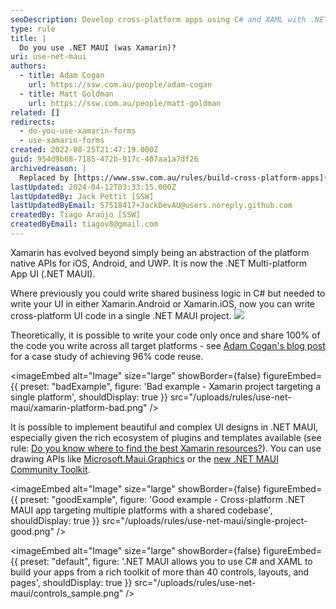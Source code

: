 ```yaml
---
seoDescription: Develop cross-platform apps using C# and XAML with .NET MAUI, offering 96% code reuse across iOS, Android, and UWP platforms.
type: rule
title: |
  Do you use .NET MAUI (was Xamarin)?
uri: use-net-maui
authors:
  - title: Adam Cogan
    url: https://ssw.com.au/people/adam-cogan
  - title: Matt Goldman
    url: https://ssw.com.au/people/matt-goldman
related: []
redirects:
  - do-you-use-xamarin-forms
  - use-xamarin-forms
created: 2022-08-25T21:47:19.000Z
guid: 954d9b68-7185-472b-917c-407aa1a7df26
archivedreason: |
  Replaced by [https://www.ssw.com.au/rules/build-cross-platform-apps](/rules/build-cross-platform-apps)
lastUpdated: 2024-04-12T03:33:15.000Z
lastUpdatedBy: Jack Pettit [SSW]
lastUpdatedByEmail: 57518417+JackDevAU@users.noreply.github.com
createdBy: Tiago Araújo [SSW]
createdByEmail: tiagov8@gmail.com
---
```


Xamarin has evolved beyond simply being an abstraction of the platform native APIs for iOS, Android, and UWP. It is now the .NET Multi-platform App UI (.NET MAUI).

Where previously you could write shared business logic in C# but needed to write your UI in either Xamarin.Android or Xamarin.iOS, now you can write cross-platform UI code in a single .NET MAUI project.
![](/uploads/rules/use-net-maui/maui_blazor_mobile_desktop_web.png)

Theoretically, it is possible to write your code only once and share 100% of the code you write across all target platforms - see [Adam Cogan's blog post](https://adamcogan.com/2015/01/14/getting-96-code-reuse-with-xamarin-forms/) for a case study of achieving 96% code reuse.

<imageEmbed
  alt="Image"
  size="large"
  showBorder={false}
  figureEmbed={{
    preset: "badExample",
    figure: 'Bad example - Xamarin project targeting a single platform',
    shouldDisplay: true
  }}
  src="/uploads/rules/use-net-maui/xamarin-platform-bad.png"
/>

It is possible to implement beautiful and complex UI designs in .NET MAUI, especially given the rich ecosystem of plugins and templates available (see rule: [Do you know where to find the best Xamarin resources?](/the-best-xamarin-resources)). You can use drawing APIs like [Microsoft.Maui.Graphics](https://docs.microsoft.com/en-us/dotnet/maui/user-interface/graphics/) or the [new .NET MAUI Community Toolkit](https://docs.microsoft.com/en-us/dotnet/communitytoolkit/maui/).

<imageEmbed
  alt="Image"
  size="large"
  showBorder={false}
  figureEmbed={{
    preset: "goodExample",
    figure: 'Good example - Cross-platform .NET MAUI app targeting multiple platforms with a shared codebase',
    shouldDisplay: true
  }}
  src="/uploads/rules/use-net-maui/single-project-good.png"
/>


<imageEmbed
  alt="Image"
  size="large"
  showBorder={false}
  figureEmbed={{
    preset: "default",
    figure: '.NET MAUI allows you to use C# and XAML to build your apps from a rich toolkit of more than 40 controls, layouts, and pages',
    shouldDisplay: true
  }}
  src="/uploads/rules/use-net-maui/controls_sample.png"
/>
